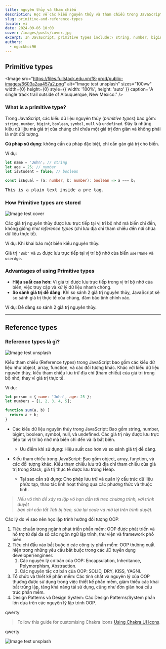 ```yaml
---
title: nguyên thủy và tham chiếu
description: Học về các kiểu nguyên thủy và tham chiếu trong JavaScript.
slug: primitive-and-reference-types
locale: vi
date: 2024-09-06 10:00
cover: /images/posts/cover.jpg
excerpt: In JavaScript, primitive types include:\ string, number, bigint, boolean, symbol, null, and undefined. These are data types whose values contain a single simple value and are not objects.
authors:
  - ngockhoi96
---
```


## Primitive types

<Image
  src="https://files.fullstack.edu.vn/f8-prod/public-images/6603a2aa457a2.png"
  alt="Image test unsplash"
  sizes="100vw"
  width={0}
  height={0}
  style={{ width: '100%', height: 'auto' }}
  caption="A single track trail outside of Albuquerque, New Mexico."
/>

### What is a primitive type?

Trong JavaScript, các kiểu dữ liệu nguyên thủy (_primitive types_) bao gồm: `string`, `number`,
`bigint`, `boolean`, `symbol`, `null` và `undefined`. Đây là những kiểu dữ liệu mà giá trị của chúng
chỉ chứa một giá trị đơn giản và không phải là một đối tượng.

**Cú pháp sử dụng**: không cần cú pháp đặc biệt, chỉ cần gán giá trị cho biến.

Ví dụ:

```js live=false
let name = 'John'; // string
let age = 25; // number
let isStudent = false; // boolean
```

```ts
const isEqual = (a: number, b: number): boolean => a === b;
```

<pre>This is a plain text inside a pre tag.</pre>

### How Primitive types are stored

<Image
  src="/images/posts/cover.jpg"
  alt="Image test cover"
  width={600}
  height={400}
/>

Các giá trị nguyên thủy được lưu trực tiếp tại vị trí bộ nhớ mà biến chỉ đến, không giống như _reference types_
(chỉ lưu địa chỉ tham chiếu đến nơi chứa dữ liệu thực tế).

Ví dụ: Khi khai báo một biến kiểu nguyên thủy.

Giá trị `"Bob"` và `25` được lưu trực tiếp tại vị trí bộ nhớ của biến `userName` và `userAge`.

### Advantages of using Primitive types

- **Hiệu suất cao hơn**: Vì giá trị được lưu trực tiếp trong vị trí bộ nhớ của biến, việc truy cập và xử lý dữ liệu nhanh chóng.
- **So sánh giá trị dễ dàng**: Khi so sánh 2 giá trị nguyên thủy, JavaScript sẽ so sánh giá trị thực tế của chúng, đảm bảo tính chính xác.

Ví dụ: Dễ dàng so sánh 2 giá trị nguyên thủy.

---

## Reference types

### Reference types là gì?

<Image
  src="https://images.unsplash.com/photo-1725905507743-30f903ebbf2c?q=80&w=1771&auto=format&fit=crop&ixlib=rb-4.0.3&ixid=M3wxMjA3fDB8MHxwaG90by1wYWdlfHx8fGVufDB8fHx8fA%3D%3D"
  alt="Image test unsplash"
  width={600}
  height={400}
  caption="A single track trail outside of Albuquerque, New Mexico."
/>

Kiểu tham chiếu (Reference types) trong JavaScript bao gồm các kiểu dữ liệu như object, array, function, và các đối tượng khác. Khác với kiểu dữ liệu nguyên thủy, kiểu tham chiếu lưu trữ địa chỉ (tham chiếu) của giá trị trong bộ nhớ, thay vì giá trị thực tế.

Ví dụ:

```jsx manual=true
let person = { name: 'John', age: 25 };
let numbers = [1, 2, 3, 4, 5];

function sum(a, b) {
  return a + b;
}
```

- Các kiểu dữ liệu nguyên thủy trong JavaScript: Bao gồm string, number, bigint, boolean, symbol, null, và undefined. Các giá trị này được lưu trực tiếp tại vị trí bộ nhớ mà biến chỉ đến và là bất biến.

  - Ưu điểm khi sử dụng: Hiệu suất cao hơn và so sánh giá trị dễ dàng.

- Kiểu tham chiếu trong JavaScript: Bao gồm object, array, function, và các đối tượng khác. Kiểu tham chiếu lưu trữ địa chỉ tham chiếu của giá trị trong Stack, giá trị thực tế được lưu trong Heap.
  - Tại sao cần sử dụng: Cho phép lưu trữ và quản lý cấu trúc dữ liệu phức tạp, thao tác linh hoạt thông qua các phương thức và thuộc tính.

> _Nếu vô tình để xảy ra lặp vô hạn dẫn tới treo chương trình, với trình duyệt<br />
> bạn chỉ cần tắt Tab bị treo, sửa lại code và mở lại trên trình duyệt._

Các lý do vì sao nên học lập trình hướng đối tượng OOP:

1. Tiêu chuẩn trong ngành phát triển phần mềm: OOP được phát triển và hỗ trợ từ đại đa số các ngôn ngữ lập trình, thư viện và framework phổ biến.
2. Tiêu chí đầu vào bắt buộc ở các công ty phần mềm: OOP thường xuất hiện trong những yêu cầu bắt buộc trong các JD tuyển dụng developer/engineer.
   1. Các nguyên lý cơ bản của OOP: Encapsulation, Inheritance, Polymorphism, Abstraction.
   2. Các nguyên tắc cơ bản của OOP: SOLID, DRY, KISS, YAGNI.
3. Tổ chức và thiết kế phần mềm: Các tính chất và nguyên lý của OOP thường được sử dụng trong việc thiết kế phần mềm, giảm thiểu các khai bắt trùng lặp, tăng khả năng tái sử dụng, cũng như đơn giản hoá cấu trúc phần mềm.
4. Design Patterns và Design System: Các Design Patterns/System phần lớn dựa trên các nguyên lý lập trình OOP.

<NavItem variant="bg" color="info" href="/articles/hello-world">
  qwerty
</NavItem>

> Follow this guide for customising Chakra Icons
> [Using Chakra UI Icons](/articles/hello-world).

<NavItem color="info" href="/articles/hello-world">
  qwerty
</NavItem>

<Image
  src="https://images.unsplash.com/photo-1719937206168-f4c829152b91?q=80&w=1770&auto=format&fit=crop&ixlib=rb-4.0.3&ixid=M3wxMjA3fDF8MHxwaG90by1wYWdlfHx8fGVufDB8fHx8fA%3D%3D"
  alt="Image test unsplash"
  width={600}
  height={400}
  caption="A single track trail outside of Albuquerque, New Mexico."
/>
